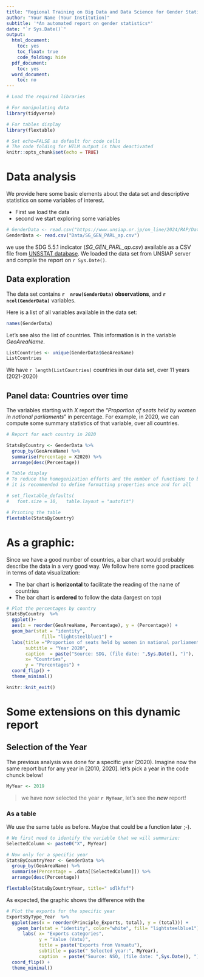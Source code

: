 ```yaml
---
title: "Regional Training on Big Data and Data Science for Gender Statistics in Asia and the Pacific"
author: "Your Name (Your Institution)"
subtitle: '*An automated report on gender statistics*'
date: "`r Sys.Date()`"
output:
  html_document:
    toc: yes
    toc_float: true
    code_folding: hide
  pdf_document:
    toc: yes
  word_document:
    toc: no
---
```



```r
# Load the required libraries

# For manipulating data
library(tidyverse)

# For tables display
library(flextable)

```


```r
# Set echo=FALSE as default for code cells
# The code folding for HTLM output is thus deactivated
knitr::opts_chunk$set(echo = TRUE)

```


# Data analysis
We provide here some basic elements about the data set and descriptive statistics on some variables of interest.  

* First we load the data
* second we start exploring some variables

```r
# GenderData <- read.csv("https://www.unsiap.or.jp/on_line/2024/RAP/Data/GenderData.csv")
GenderData <- read.csv("Data/SG_GEN_PARL_ap.csv")
```


we use the SDG 5.5.1 indicator (*SG_GEN_PARL_ap.csv*) available as a CSV file from 
[UNSSTAT database](https://unstats.un.org/SDGS/Indicators/Database/).  We loaded the data set from UNSIAP server and compile the report on `r Sys.Date()`.

## Data exploration

The data set contains   **`r  nrow(GenderData)`  observations**, and  **`r  ncol(GenderData)`** variables.

Here is a list of all variables available in the data set: 

```r
names(GenderData)
```

Let's see also the list of countries. This information is in the variable *GeoAreaName*. 

```r
ListCountries <- unique(GenderData$GeoAreaName)
ListCountries

```
We have `r length(ListCountries)` countries in our data set, over 11 years (2021-2020)

## Panel data: Countries over time

The variables starting with *X* report the "*Proportion of seats held by women in national parliaments*" in percentage.  For example, in 2020, we can compute some summary statistics of that variable, over all countries.  


```r
# Report for each country in 2020

StatsByCountry <- GenderData %>%
  group_by(GeoAreaName) %>%
  summarise(Percentage = X2020) %>%
  arrange(desc(Percentage))

```



```r
# Table display
# To reduce the homogenization efforts and the number of functions to be called, 
# it is recommended to define formatting properties once and for all

# set_flextable_defaults(
#   font.size = 10,   table.layout = "autofit")

# Printing the table
flextable(StatsByCountry)
```

# As a graphic: 

Since we have a good number of countries, a bar chart would probably describe the data in a very good way. We follow here some good practices in terms of data visualization: 

- The bar chart is **horizontal** to facilitate the reading of the name of countries
- The bar chart is **ordered** to follow the data (largest on top)

```r
# Plot the percentages by country
StatsByCountry  %>%
  ggplot()+
  aes(x = reorder(GeoAreaName, Percentage), y = (Percentage)) +
  geom_bar(stat = "identity", 
             fill= "lightsteelblue1") +
  labs(title ="Proportion of seats held by women in national parliaments ", 
       subtitle = "Year 2020", 
       caption  = paste("Source: SDG, (file date: ",Sys.Date(), ")"), 
       x= "Countries",
       y = "Percentages") +
  coord_flip() +
  theme_minimal()

```

```r
knitr::knit_exit()
```


# Some extensions on this dynamic report

##  Selection of the Year

The previous analysis was done for a specific year (2020). Imagine now the same report but for any year in [2010, 2020]. let's pick a year in the code chunck below! 

```r
MyYear <- 2019
```

> we have now selected the year **`r MyYear`**, let's see the ***new*** report!

### As a table

We use the same table as before. Maybe that could be a function later ;-).

```r
# We first need to identify the variable that we will summarize:
SelectedColumn <- paste0("X", MyYear)

# Now only for a specific year
StatsByCountryYear <- GenderData %>%
  group_by(GeoAreaName) %>%
  summarise(Percentage = .data[[SelectedColumn]]) %>%
  arrange(desc(Percentage))

```


```r
flextable(StatsByCountryYear, title=" sdlkfsf")
```


As expected, the graphic shows the difference with the 

```r
# Plot the exports for the specific year
ExportsByType_Year  %>%
  ggplot(aes(x = reorder(Principle_Exports, total), y = (total))) +  
    geom_bar(stat = "identity", color="white", fill= "lightsteelblue1") +
      labs( x= "Exports categories", 
            y = "Value (Vatu)", 
            title = paste("Exports from Vanuatu"),
            subtitle = paste(" Selected year:", MyYear), 
            caption  = paste("Source: NSO, (file date: ",Sys.Date(), ")"), ) +
  coord_flip() +
  theme_minimal()

```





